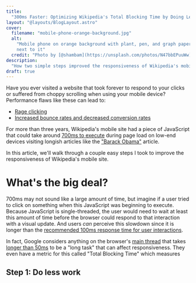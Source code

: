 ```yaml
---
title:
  "300ms Faster: Optimizing Wikipedia's Total Blocking Time by Doing Less Work"
layout: "@layouts/BlogLayout.astro"
cover:
  filename: "mobile-phone-orange-background.jpg"
  alt:
    "Mobile phone on orange background with plant, pen, and graph paper laying
    next to it"
  credit: "Photo by [@shambam](https://unsplash.com/photos/N47bbEPuuWw)"
description:
  "How two simple steps improved the responsiveness of Wikipedia's mobile site"
draft: true
---
```


Have you ever visited a website that took forever to respond to your clicks or
suffered from choppy scrolling when using your mobile device? Performance flaws
like these can lead to:

- [Rage clicking](https://speakerdeck.com/bluesmoon/ux-and-performance-metrics-that-matter-a062d37f-e6c7-4b8a-8399-472ec76bb75e?slide=13)
- [Increased bounce rates and decreased conversion rates](https://edgemesh.com/blog/time-to-interactive-and-conversion-rate)

For more than three years, Wikipedia's mobile site had a piece of JavaScript
that could take around
[700ms to execute](https://phabricator.wikimedia.org/T241139) during page load
on low-end devices visiting longish articles like the
["Barack Obama"](https://en.m.wikipedia.org/wiki/Barack_Obama) article.

In this article, we'll walk through a couple easy steps I took to improve the
responsiveness of Wikipedia's mobile site.

# What's the big deal?

700ms may not sound like a large amount of time, but imagine if a user tried to
click on something when this JavaScript was beginning to execute. Because
JavaScript is single-threaded, the user would need to wait at least this amount
of time before the browser could respond to that interaction with a visual
update. And users _can_ perceive this slowdown since it is longer than the
[recommended 100ms response time for user interactions](https://web.dev/rail/#response-process-events-in-under-50ms).

In fact, Google considers anything on the browser's
[main thread](https://developer.mozilla.org/en-US/docs/Glossary/Main_thread)
that takes
[longer than 50ms](https://web.dev/optimize-long-tasks/#what-is-the-main-thread)
to be a "long task" that can affect responsiveness. They even have a metric for
this called "Total Blocking Time" which measures

## Step 1: Do less work

